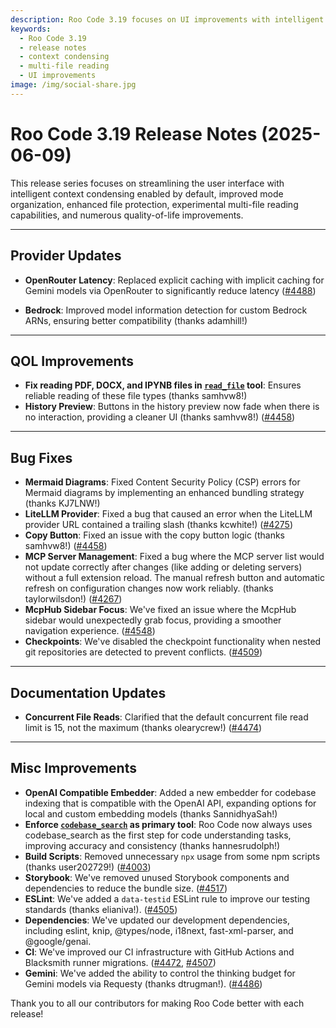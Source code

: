 ```yaml
---
description: Roo Code 3.19 focuses on UI improvements with intelligent context condensing enabled by default, enhanced file protection, and experimental multi-file reading.
keywords:
  - Roo Code 3.19
  - release notes
  - context condensing
  - multi-file reading
  - UI improvements
image: /img/social-share.jpg
---
```


# Roo Code 3.19 Release Notes (2025-06-09)

This release series focuses on streamlining the user interface with intelligent context condensing enabled by default, improved mode organization, enhanced file protection, experimental multi-file reading capabilities, and numerous quality-of-life improvements.

---

## Provider Updates

*   **OpenRouter Latency**: Replaced explicit caching with implicit caching for Gemini models via OpenRouter to significantly reduce latency ([#4488](https://github.com/RooCodeInc/Roo-Code/pull/4488))

*   **Bedrock**: Improved model information detection for custom Bedrock ARNs, ensuring better compatibility (thanks adamhill!)

---

## QOL Improvements

*   **Fix reading PDF, DOCX, and IPYNB files in [`read_file`](/advanced-usage/available-tools/read-file) tool**: Ensures reliable reading of these file types (thanks samhvw8!)
*   **History Preview**: Buttons in the history preview now fade when there is no interaction, providing a cleaner UI (thanks samhvw8!) ([#4458](https://github.com/RooCodeInc/Roo-Code/pull/4458))

---

## Bug Fixes

*   **Mermaid Diagrams**: Fixed Content Security Policy (CSP) errors for Mermaid diagrams by implementing an enhanced bundling strategy (thanks KJ7LNW!)
*   **LiteLLM Provider**: Fixed a bug that caused an error when the LiteLLM provider URL contained a trailing slash (thanks kcwhite!) ([#4275](https://github.com/RooCodeInc/Roo-Code/pull/4275))
*   **Copy Button**: Fixed an issue with the copy button logic (thanks samhvw8!) ([#4458](https://github.com/RooCodeInc/Roo-Code/pull/4458))
*   **MCP Server Management**: Fixed a bug where the MCP server list would not update correctly after changes (like adding or deleting servers) without a full extension reload. The manual refresh button and automatic refresh on configuration changes now work reliably. (thanks taylorwilsdon!) ([#4267](https://github.com/RooCodeInc/Roo-Code/pull/4267))
*   **McpHub Sidebar Focus**: We've fixed an issue where the McpHub sidebar would unexpectedly grab focus, providing a smoother navigation experience. ([#4548](https://github.com/RooCodeInc/Roo-Code/pull/4548))
*   **Checkpoints**: We've disabled the checkpoint functionality when nested git repositories are detected to prevent conflicts. ([#4509](https://github.com/RooCodeInc/Roo-Code/pull/4509))

---

## Documentation Updates

*   **Concurrent File Reads**: Clarified that the default concurrent file read limit is 15, not the maximum (thanks olearycrew!) ([#4474](https://github.com/RooCodeInc/Roo-Code/pull/4474))

---

## Misc Improvements

*   **OpenAI Compatible Embedder**: Added a new embedder for codebase indexing that is compatible with the OpenAI API, expanding options for local and custom embedding models (thanks SannidhyaSah!)
*   **Enforce [`codebase_search`](/advanced-usage/available-tools/codebase-search) as primary tool**: Roo Code now always uses codebase_search as the first step for code understanding tasks, improving accuracy and consistency (thanks hannesrudolph!)
*   **Build Scripts**: Removed unnecessary `npx` usage from some npm scripts (thanks user202729!) ([#4003](https://github.com/RooCodeInc/Roo-Code/pull/4003))
*   **Storybook**: We've removed unused Storybook components and dependencies to reduce the bundle size. ([#4517](https://github.com/RooCodeInc/Roo-Code/pull/4517))
*   **ESLint**: We've added a `data-testid` ESLint rule to improve our testing standards (thanks elianiva!). ([#4505](https://github.com/RooCodeInc/Roo-Code/pull/4505))
*   **Dependencies**: We've updated our development dependencies, including eslint, knip, @types/node, i18next, fast-xml-parser, and @google/genai.
*   **CI**: We've improved our CI infrastructure with GitHub Actions and Blacksmith runner migrations. ([#4472](https://github.com/RooCodeInc/Roo-Code/pull/4472), [#4507](https://github.com/RooCodeInc/Roo-Code/pull/4507))
*   **Gemini**: We've added the ability to control the thinking budget for Gemini models via Requesty (thanks dtrugman!). ([#4486](https://github.com/RooCodeInc/Roo-Code/pull/4486))

Thank you to all our contributors for making Roo Code better with each release!